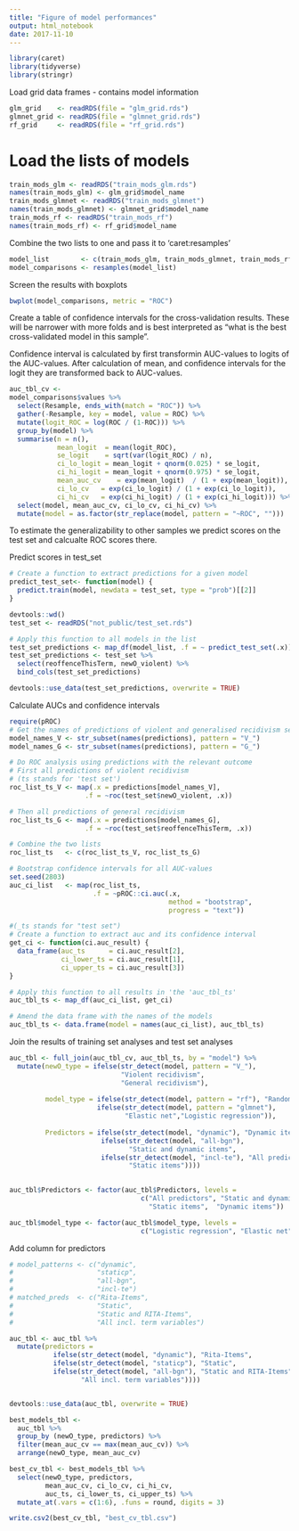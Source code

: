 ```yaml
---
title: "Figure of model performances"
output: html_notebook
date: 2017-11-10
---
```

```r
library(caret)
library(tidyverse)
library(stringr)
```

Load grid data frames - contains model information
```r
glm_grid    <- readRDS(file = "glm_grid.rds")
glmnet_grid <- readRDS(file = "glmnet_grid.rds")
rf_grid     <- readRDS(file = "rf_grid.rds")
```



# Load the lists of models
```r
train_mods_glm <- readRDS("train_mods_glm.rds")
names(train_mods_glm) <- glm_grid$model_name
train_mods_glmnet <- readRDS("train_mods_glmnet")
names(train_mods_glmnet) <- glmnet_grid$model_name
train_mods_rf <- readRDS("train_mods_rf")
names(train_mods_rf) <- rf_grid$model_name

```



Combine the two lists to one and pass it to 'caret:resamples'
```r
model_list        <- c(train_mods_glm, train_mods_glmnet, train_mods_rf)
model_comparisons <- resamples(model_list)
```

Screen the results with boxplots
```r
bwplot(model_comparisons, metric = "ROC")
```

Create a table of confidence intervals for the cross-validation results. These will be narrower with more folds and is best interpreted as "what is the best cross-validated model in this sample".

Confidence interval is calculated by first transformin AUC-values to logits of the AUC-values. After calculation of mean, and confidence intervals for the logit they are transformed back to AUC-values.

```r
auc_tbl_cv <-
model_comparisons$values %>% 
  select(Resample, ends_with(match = "ROC")) %>% 
  gather(-Resample, key = model, value = ROC) %>%
  mutate(logit_ROC = log(ROC / (1-ROC))) %>% 
  group_by(model) %>% 
  summarise(n = n(),
            mean_logit  = mean(logit_ROC),
            se_logit    = sqrt(var(logit_ROC) / n),
            ci_lo_logit = mean_logit + qnorm(0.025) * se_logit,
            ci_hi_logit = mean_logit + qnorm(0.975) * se_logit,
            mean_auc_cv    = exp(mean_logit)  / (1 + exp(mean_logit)),
            ci_lo_cv   = exp(ci_lo_logit) / (1 + exp(ci_lo_logit)),
            ci_hi_cv   = exp(ci_hi_logit) / (1 + exp(ci_hi_logit))) %>% 
  select(model, mean_auc_cv, ci_lo_cv, ci_hi_cv) %>% 
  mutate(model = as.factor(str_replace(model, pattern = "~ROC", "")))

```

To estimate the generalizability to other samples we predict scores on the test set and calcualte ROC scores there.

Predict scores in test_set
```r

# Create a function to extract predictions for a given model
predict_test_set<- function(model) {
  predict.train(model, newdata = test_set, type = "prob")[[2]]
}

devtools::wd()
test_set <- readRDS("not_public/test_set.rds")

# Apply this function to all models in the list
test_set_predictions <- map_df(model_list, .f = ~ predict_test_set(.x))
test_set_predictions <- test_set %>% 
  select(reoffenceThisTerm, newO_violent) %>% 
  bind_cols(test_set_predictions)

devtools::use_data(test_set_predictions, overwrite = TRUE)
```


Calculate AUCs and confidence intervals
```r
require(pROC)
# Get the names of predictions of violent and generalised recidivism seperately.
model_names_V <- str_subset(names(predictions), pattern = "V_") 
model_names_G <- str_subset(names(predictions), pattern = "G_") 

# Do ROC analysis using predictions with the relevant outcome
# First all predictions of violent recidivism
# (ts stands for 'test set')
roc_list_ts_V <- map(.x = predictions[model_names_V],
                   .f = ~roc(test_set$newO_violent, .x))

# Then all predictions of general recidivism
roc_list_ts_G <- map(.x = predictions[model_names_G],
                   .f = ~roc(test_set$reoffenceThisTerm, .x))

# Combine the two lists
roc_list_ts   <- c(roc_list_ts_V, roc_list_ts_G)

# Bootstrap confidence intervals for all AUC-values
set.seed(2803)
auc_ci_list   <- map(roc_list_ts, 
                     .f = ~pROC::ci.auc(.x, 
                                        method = "bootstrap", 
                                        progress = "text"))

```

```r
#(_ts stands for "test set")
# Create a function to extract auc and its confidence interval
get_ci <- function(ci.auc_result) {
  data_frame(auc_ts      = ci.auc_result[2], 
             ci_lower_ts = ci.auc_result[1], 
             ci_upper_ts = ci.auc_result[3])
}

# Apply this function to all results in 'the 'auc_tbl_ts'
auc_tbl_ts <- map_df(auc_ci_list, get_ci)

# Amend the data frame with the names of the models
auc_tbl_ts <- data.frame(model = names(auc_ci_list), auc_tbl_ts)
```

Join the results of training set analyses and test set analyses

```r
auc_tbl <- full_join(auc_tbl_cv, auc_tbl_ts, by = "model") %>% 
  mutate(newO_type = ifelse(str_detect(model, pattern = "V_"), 
                            "Violent recidivism", 
                            "General recidivism"),
         
         model_type = ifelse(str_detect(model, pattern = "rf"), "Random forest", 
                      ifelse(str_detect(model, pattern = "glmnet"), 
                             "Elastic net","Logistic regression")),
         
         Predictors = ifelse(str_detect(model, "dynamic"), "Dynamic items",
                       ifelse(str_detect(model, "all-bgn"), 
                              "Static and dynamic items",
                       ifelse(str_detect(model, "incl-te"), "All predictors",
                              "Static items"))))
   

auc_tbl$Predictors <- factor(auc_tbl$Predictors, levels = 
                                 c("All predictors", "Static and dynamic items", 
                                   "Static items",  "Dynamic items"))     

auc_tbl$model_type <- factor(auc_tbl$model_type, levels = 
                                 c("Logistic regression", "Elastic net", "Random forest"))   

```

Add column for predictors

```r
# model_patterns <- c("dynamic", 
#                     "staticp", 
#                     "all-bgn", 
#                     "incl-te")
# matched_preds  <- c("Rita-Items", 
#                     "Static", 
#                     "Static and RITA-Items", 
#                     "All incl. term variables")

auc_tbl <- auc_tbl %>% 
  mutate(predictors = 
           ifelse(str_detect(model, "dynamic"), "Rita-Items",
           ifelse(str_detect(model, "staticp"), "Static",
           ifelse(str_detect(model, "all-bgn"), "Static and RITA-Items",
                  "All incl. term variables"))))



```



```r
devtools::use_data(auc_tbl, overwrite = TRUE)
```


```r
best_models_tbl <-
  auc_tbl %>% 
  group_by (newO_type, predictors) %>% 
  filter(mean_auc_cv == max(mean_auc_cv)) %>% 
  arrange(newO_type, mean_auc_cv)

best_cv_tbl <- best_models_tbl %>% 
  select(newO_type, predictors, 
         mean_auc_cv, ci_lo_cv, ci_hi_cv, 
         auc_ts, ci_lower_ts, ci_upper_ts) %>% 
  mutate_at(.vars = c(1:6), .funs = round, digits = 3)

write.csv2(best_cv_tbl, "best_cv_tbl.csv")



```






